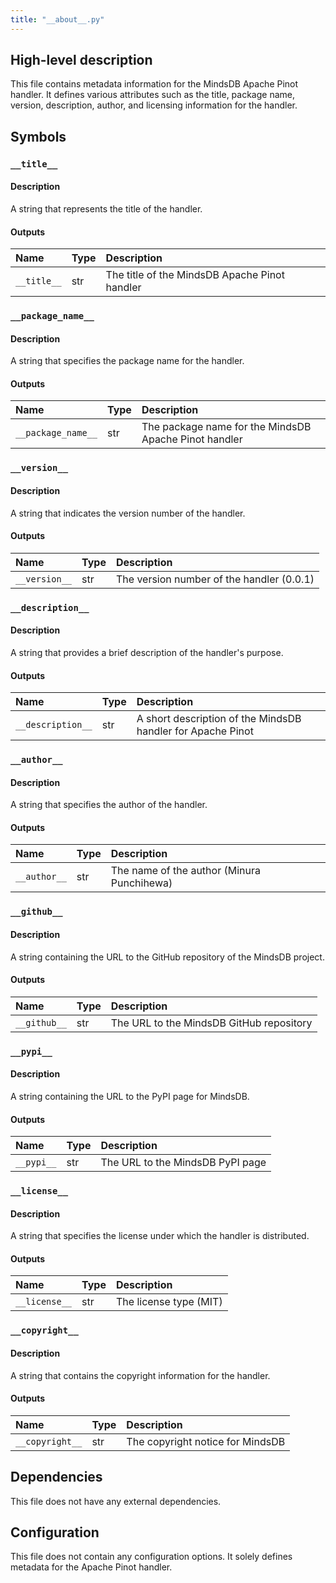 ```yaml
---
title: "__about__.py"
---
```


## High-level description
This file contains metadata information for the MindsDB Apache Pinot handler. It defines various attributes such as the title, package name, version, description, author, and licensing information for the handler.

## Symbols

### `__title__`
#### Description
A string that represents the title of the handler.

#### Outputs
| Name | Type | Description |
|:-----|:-----|:------------|
| `__title__` | str | The title of the MindsDB Apache Pinot handler |

### `__package_name__`
#### Description
A string that specifies the package name for the handler.

#### Outputs
| Name | Type | Description |
|:-----|:-----|:------------|
| `__package_name__` | str | The package name for the MindsDB Apache Pinot handler |

### `__version__`
#### Description
A string that indicates the version number of the handler.

#### Outputs
| Name | Type | Description |
|:-----|:-----|:------------|
| `__version__` | str | The version number of the handler (0.0.1) |

### `__description__`
#### Description
A string that provides a brief description of the handler's purpose.

#### Outputs
| Name | Type | Description |
|:-----|:-----|:------------|
| `__description__` | str | A short description of the MindsDB handler for Apache Pinot |

### `__author__`
#### Description
A string that specifies the author of the handler.

#### Outputs
| Name | Type | Description |
|:-----|:-----|:------------|
| `__author__` | str | The name of the author (Minura Punchihewa) |

### `__github__`
#### Description
A string containing the URL to the GitHub repository of the MindsDB project.

#### Outputs
| Name | Type | Description |
|:-----|:-----|:------------|
| `__github__` | str | The URL to the MindsDB GitHub repository |

### `__pypi__`
#### Description
A string containing the URL to the PyPI page for MindsDB.

#### Outputs
| Name | Type | Description |
|:-----|:-----|:------------|
| `__pypi__` | str | The URL to the MindsDB PyPI page |

### `__license__`
#### Description
A string that specifies the license under which the handler is distributed.

#### Outputs
| Name | Type | Description |
|:-----|:-----|:------------|
| `__license__` | str | The license type (MIT) |

### `__copyright__`
#### Description
A string that contains the copyright information for the handler.

#### Outputs
| Name | Type | Description |
|:-----|:-----|:------------|
| `__copyright__` | str | The copyright notice for MindsDB |

## Dependencies
This file does not have any external dependencies.

## Configuration
This file does not contain any configuration options. It solely defines metadata for the Apache Pinot handler.